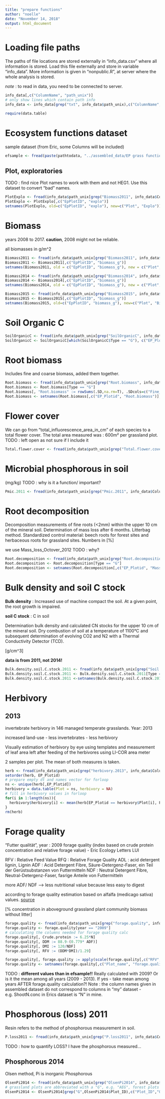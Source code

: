 ```yaml
---
title: "prepare functions"
author: "noelle"
date: "November 14, 2018"
output: html_document
---
```



# Loading file paths
The paths of file locations are stored externally in "info_data.csv" where all information is stored.
Load this file externally and store in variable "info_data". More information is given in "nonpublic.R", 
at server where the whole analysis is stored.

*note* : to read in data, you need to be connected to server. 

```r
info_data[,c("ColumnName", "path_unix")]
# only show lines which contain path info
info_data <- info_data[grep("txt", info_data$path_unix),c("ColumnName", "path_unix")]
```


```r
require(data.table)
```


# Ecosystem functions dataset

sample dataset (from Eric, some Columns will be included)
```r
efsample <- fread(paste(pathtodata, "../assembled_data/EP grass functions & services.txt", sep=""), header=T)
```

## Plot, exploratories
TODO : find nice Plot names to work with them and not HEG1. Use this dataset to convert "bad" names.
```r
PlotExplo <- fread(info_data$path_unix[grep("Biomass2011", info_data$ColumnName)], header=T, sep='\t')
PlotExplo <- PlotExplo[,c("EpPlotID", "explo")]
setnames(PlotExplo, old=c("EpPlotID", "explo"), new=c("Plot", "Explo"))
```



# Biomass
years 2008 to 2017. **caution**, 2008 might not be reliable.

all biomasses in g/m^2
```r
Biomass2011 <- fread(info_data$path_unix[grep("Biomass2011", info_data$ColumnName)], header=T, sep='\t')
Biomass2011 <- Biomass2011[,c("EpPlotID", "biomass_g")]
setnames(Biomass2011, old = c("EpPlotID", "biomass_g"), new = c("Plot", "Biomass2011"))

Biomass2014 <- fread(info_data$path_unix[grep("Biomass2014", info_data$ColumnName)], header=T)
Biomass2014 <- Biomass2014[,c("EpPlotID", "biomass_g")]
setnames(Biomass2014, old = c("EpPlotID", "biomass_g"), new = c("Plot", "Biomass2014"))

Biomass2015 <- fread(info_data$path_unix[grep("Biomass2015", info_data$ColumnName)], header=T, quote="", drop=19)
Biomass2015 <- Biomass2015[,c("EpPlotID", "biomass_g")]
setnames(Biomass2015, old=c("EpPlotID", "biomass_g"), new=c("Plot", "Biomass2015"))
```



# Soil Organic C
```r
SoilOrganicC <- fread(info_data$path_unix[grep("SoilOrganicC", info_data$ColumnName)], header=T, sep='\t')
SoilOrganicC <- SoilOrganicC[which(SoilOrganicC$Type == "G"), c("EP_Plotid","Organic_C")]
```


# Root biomass
Includes fine and coarse biomass, added them together.
```r
Root.biomass <- fread(info_data$path_unix[grep("Root.biomass", info_data$ColumnName)], header=T, sep='\t')
Root.biomass <- Root.biomass[Type == "G"]
Root.biomass[, "Root.biomass" := rowSums(.SD,na.rm=T), .SDcols=c("Fine_Roots_Biomass", "Coarse_Roots_Biomass")]
Root.biomass <- setnames(Root.biomass[,c("EP_Plotid", "Root.biomass")], old=c("EP_Plotid", "Root.biomass"), new=c("Plot", "Root.biomass"))
```

# Flower cover
We can go from "total_influorescence_area_in_cm" of each species to a total flower cover. The total area measured was : 600m² per grassland plot.
TODO : left open as not sure if I include it
```r
Total.flower.cover <- fread(info_data$path_unix[grep("Total.flower.cover", info_data$ColumnName)], header=T, sep='\t')
```


# Microbial phosphorous in soil
(mg/kg)
TODO : why is it a function/ important?
```r
Pmic.2011 <- fread(info_data$path_unix[grep("Pmic.2011", info_data$ColumnName)], header=T, sep='\t')
```


# Root decomposition
Decomposition measurements of fine roots (<2mm) within the upper 10 cm of the mineral soil. Determination of mass loss after 6 months. Litterbag method. Standardized control material: beech roots for forest sites and herbaceous roots for grassland sites. Numbers in [%]

we use Mass_loss_Octover_2012 TODO : why?
```r
Root.decomposition <- fread(info_data$path_unix[grep("Root.decomposition", info_data$ColumnName)], header=T, sep='\t')
Root.decomposition <- Root.decomposition[Type == "G"]
Root.decomposition <- setnames(Root.decomposition[,c("EP_Plotid", "Mass_loss_October_2012")], old=c("EP_Plotid", "Mass_loss_October_2012"), new=c("Plot", "Root.decomposition"))
```


# Bulk density and soil C stock
**Bulk density** : Increased use of machine compact the soil. At a given point, the root growth is impaired.

**soil C stock** : C in soil

Determination bulk density and calculated CN stocks for the upper 10 cm of the mineral soil. Dry combustion of soil at a temperature of 1100°C and subsequent determination of evolving CO2 and N2 with a Thermal Conductivity Detector (TCD).

[g/cm^3]

**data is from 2011, not 2014!**

```r
Bulk.density.soil.C.stock.2011 <- fread(info_data$path_unix[grep("Soil.C.stock", info_data$ColumnName)], header=T, sep='\t')
Bulk.density.soil.C.stock.2011 <- Bulk.density.soil.C.stock.2011[Type == "G"]
Bulk.density.soil.C.stock.2011 <-setnames(Bulk.density.soil.C.stock.2011[,c("EP_Plotid", "BD", "OC_stock")], old=c("EP_Plotid", "BD", "OC_stock"), new=c("Plot", "Bulk.density.2014", "Soil.C.stock"))
```


# Herbivory

## 2013
invertebrate herbivory in 146 managed temperate grasslands. Year: 2013

increased land-use - less invertebrates - less herbivory

Visually estimation of herbivory by eye using templates and measurement of leaf area left after feeding of the herbivores using LI-COR area meter

2 samples per plot. The mean of both measures is taken.
```r
herb <- fread(info_data$path_unix[grep("herbivory.2013", info_data$ColumnName)], header=T, sep='\t')
setorder(herb, EP_Plotid)
# prepare empty dt and names vector for forloop
ns <- unique(herb[,EP_Plotid])
herbivory = data.table(Plot = ns, herbivory = NA)
# fill in herbivory values in forloop
for(i in 1:length(ns)){
  herbivory$herbivory[i] <- mean(herb[EP_Plotid == herbivory$Plot[i], PercHerbivory], na.rm = T)
}
rm(herb)
```


# Forage quality
"Futter qualität", year : 2009
forage quality (index based on crude protein concentration and relative forage value) - Eric Ecology Letters LUI

RFV : Relative Feed Value
RFQ : Relative Forage Quality
ADL : acid detergent lignin, Lignin
ADF : Acid Detergent Fibre, Säure-Detergenz-Faser, ein Teil der Gerüstsubstanzen von Futtermitteln
NDF : Neutral Detergent Fibre, Neutral-Detergenz-Faser, fasrige Anteile von Futtermitteln 

more ADF/ NDF --> less nutritional value because less easy to digest

according to forage quality estimation based on alfalfa (medicago sativa) values. [source](https://openprairie.sdstate.edu/cgi/viewcontent.cgi?referer=https://scholar.google.ch/&httpsredir=1&article=1351&context=extension_extra)

[% concentration in aboveground grassland plant community biomass without litter]
```r
forage.quality <- fread(info_data$path_unix[grep("forage.quality", info_data$ColumnName)], header=T, sep='\t')
forage.quality <- forage.quality[year == "2009"]
# calculating the columns needed for forage quality calc
forage.quality[, Crude.protein := 6.25*N]
forage.quality[, DDM := 88.9-(0.779* ADF)]
forage.quality[, DMI := 120/NDF]
forage.quality[, RFV := (DDM*DMI)/1.29]

forage.quality[, forage.quality := apply(scale(forage.quality[,c("RFV", "Crude.protein")]), 1, mean)]
forage.quality <- setnames(forage.quality[,c("Plot_name", "forage.quality")], old=c("Plot_name", "forage.quality"), new= c("Plot", "forage.quality"))
```
TODO : **different values than in efsample!!** Really calculated with 2009? Or is it the mean among all years (2009 - 2013). If yes - take mean among years AFTER forage.quality calculation?! Note : the column names given in assembled dataset do not correspond to columns in "my" dataset - e.g. ShootN.conc in Erics dataset is "N" in mine.



# Phosphorous (loss) 2011
Resin refers to the method of phosphorous measurement in soil.
```r
P.loss2011 <- fread(info_data$path_unix[grep("P.loss2011", info_data$ColumnName)], header=T, sep='\t')
```

TODO : how to quantify LOSS? I have the phosphorous measured...


## Phosphorous 2014
Olsen method, Pi is inorganic Phosphorous
```r
OlsenPi2014 <- fread(info_data$path_unix[grep("OlsenPi2014", info_data$ColumnName)], header=T, sep='\t')
# grassland plots are abbreviated with a "G", e.g. "AEG", forest plots with "W", e.g. "AEW"
OlsenPi2014 <- OlsenPi2014[grep("G",OlsenPi2014$Plot_ID),c("Plot_ID","OlsenPi")]
```









